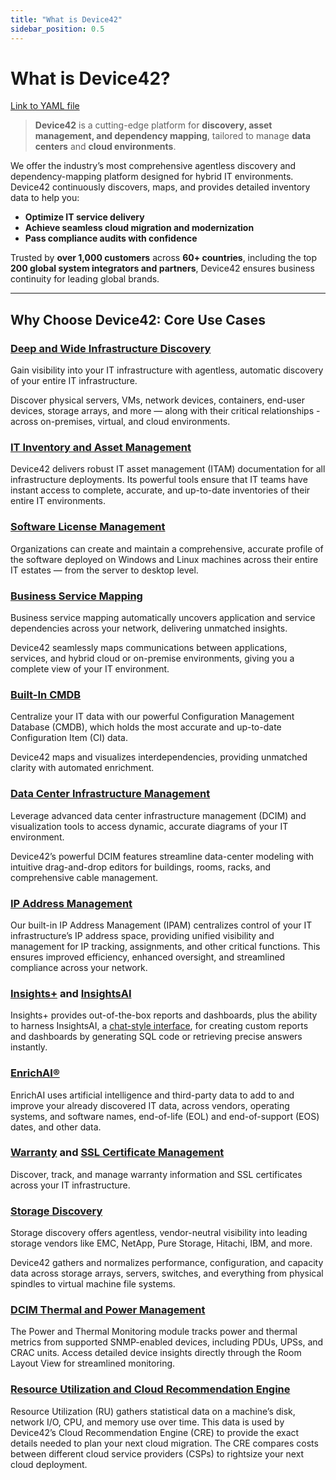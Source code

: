 ```yaml
---
title: "What is Device42"
sidebar_position: 0.5
---
```


# What is Device42?

[Link to YAML file](/assets/files/d42-swagger-v190000.yaml)

>**Device42** is a cutting-edge platform for **discovery, asset management, and dependency mapping**, tailored to manage **data centers** and **cloud environments**.

We offer the industry’s most comprehensive agentless discovery and dependency-mapping platform designed for hybrid IT environments. Device42 continuously discovers, maps, and provides detailed inventory data to help you:

- **Optimize IT service delivery**
- **Achieve seamless cloud migration and modernization**
- **Pass compliance audits with confidence**

Trusted by **over 1,000 customers** across **60+ countries**, including the top **200 global system integrators and partners**, Device42 ensures business continuity for leading global brands.

---

## Why Choose Device42: Core Use Cases

### [Deep and Wide Infrastructure Discovery](auto-discovery/index.mdx)

Gain visibility into your IT infrastructure with agentless, automatic discovery of your entire IT infrastructure. 

Discover physical servers, VMs, network devices, containers, end-user devices, storage arrays, and more — along with their critical relationships -  across on-premises, virtual, and cloud environments.

### [IT Inventory and Asset Management](infrastructure-management/index.mdx)

Device42 delivers robust IT asset management (ITAM) documentation for all infrastructure deployments. Its powerful tools ensure that IT teams have instant access to complete, accurate, and up-to-date inventories of their entire IT environments.

### [Software License Management](solution-guides/software-license-management.mdx)

Organizations can create and maintain a comprehensive, accurate profile of the software deployed on Windows and Linux machines across their entire IT estates — from the server to desktop level.

### [Business Service Mapping](apps/business-services/index.mdx)

Business service mapping automatically uncovers application and service dependencies across your network, delivering unmatched insights. 

Device42 seamlessly maps communications between applications, services, and hybrid cloud or on-premise environments, giving you a complete view of your IT environment.

### [Built-In CMDB](auto-discovery/resources/index.mdx)

Centralize your IT data with our powerful Configuration Management Database (CMDB), which holds the most accurate and up-to-date Configuration Item (CI) data.

Device42 maps and visualizes interdependencies, providing unmatched clarity with automated enrichment.

### [Data Center Infrastructure Management](infrastructure-management/buildings-rooms-and-racks/buildings-and-rooms.mdx)

Leverage advanced data center infrastructure management (DCIM) and visualization tools to access dynamic, accurate diagrams of your IT environment. 

Device42’s powerful DCIM features streamline data-center modeling with intuitive drag-and-drop editors for buildings, rooms, racks, and comprehensive cable management.

### [IP Address Management](infrastructure-management/ipam/ip-addresses.mdx)

Our built-in IP Address Management (IPAM) centralizes control of your IT infrastructure’s IP address space, providing unified visibility and management for IP tracking, assignments, and other critical functions. This ensures improved efficiency, enhanced oversight, and streamlined compliance across your network.

### [Insights+](reports/reports/insights-plus.mdx) and [InsightsAI](reports/device42-doql/insightsai.mdx)

Insights+ provides out-of-the-box reports and dashboards, plus the ability to harness InsightsAI, a [chat-style interface](reports/device42-doql/insightsai.mdx), for creating custom reports and dashboards by generating SQL code or retrieving precise answers instantly.

### [EnrichAI®](auto-discovery/enrichai-data/index.mdx)

EnrichAI uses artificial intelligence and third-party data to add to and improve your already discovered IT data, across vendors, operating systems, and software names, end-of-life (EOL) and end-of-support (EOS) dates, and other data.

### [Warranty](auto-discovery/warranty-autodiscovery.mdx) and [SSL Certificate Management](/auto-discovery/certificate-auto-discovery#add-ssl-certificate-discovery-job.mdx)

Discover, track, and manage warranty information and SSL certificates across your IT infrastructure.

### [Storage Discovery](auto-discovery/storage-arrays-autodiscovery/index.mdx)

Storage discovery offers agentless, vendor-neutral visibility into leading storage vendors like EMC, NetApp, Pure Storage, Hitachi, IBM, and more. 

Device42 gathers and normalizes performance, configuration, and capacity data across storage arrays, servers, switches, and everything from physical spindles to virtual machine file systems.

### [DCIM Thermal and Power Management](infrastructure-management/power-and-environmental-monitoring/power-monitoring-and-control.mdx)

The Power and Thermal Monitoring module tracks power and thermal metrics from supported SNMP-enabled devices, including PDUs, UPSs, and CRAC units. Access detailed device insights directly through the Room Layout View for streamlined monitoring.

### [Resource Utilization and Cloud Recommendation Engine](auto-discovery/resource-utilization-overview.mdx)

Resource Utilization (RU) gathers statistical data on a machine’s disk, network I/O, CPU, and memory use over time. This data is used by Device42’s Cloud Recommendation Engine (CRE) to provide the exact details needed to plan your next cloud migration. The CRE compares costs between different cloud service providers (CSPs) to rightsize your next cloud deployment.
